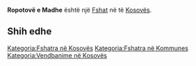 {{Fshat në Kosovës
 | Emri                = Ropotovë e Madhe
| sqi_N_name = Ropotovë e Madhe
| sqi_N_FULL_NAME_RO = Ropotovë e Madhe
| sqi_N_FULL_NAME_ND_RO = Ropotove e Madhe
| sqi_N_SORT_NAME_RG = ROPOTOVEEMADHE
| sqi_N_FULL_NAME_RG = Ropotovë e Madhe
| sqi_N_FULL_NAME_ND_RG = Ropotove e Madhe
| sqi_V_name = Ropotova i Madhe
| sqi_V_FULL_NAME_RO = Ropotova i Madhe Ropotova e Madhe Rropotova e Madhe
| sqi_V_FULL_NAME_ND_RO = Ropotova i Madhe Ropotova e Madhe Rropotova e Madhe
| sqi_V_SORT_NAME_RG = ROPOTOVAIMADHE ROPOTOVAEMADHE RROPOTOVAEMADHE
| sqi_V_FULL_NAME_RG = Ropotova i Madhe Ropotova e Madhe Rropotova e Madhe
| sqi_V_FULL_NAME_ND_RG = Ropotova i Madhe Ropotova e Madhe Rropotova e Madhe
| srp_N_name = Veliko Ropotovo
| srp_N_FULL_NAME_RO = Veliko Ropotovo
| srp_N_FULL_NAME_ND_RO = Veliko Ropotovo
| srp_N_SORT_NAME_RG = VELIKOROPOTOVO
| srp_N_FULL_NAME_RG = Veliko Ropotovo
| srp_N_FULL_NAME_ND_RG = Veliko Ropotovo
| srp_NS_name = Велико Ропотово
| srp_NS_FULL_NAME_RO = Велико Ропотово
| srp_NS_FULL_NAME_ND_RO = Велико Ропотово
| srp_NS_SORT_NAME_RG = ВЕЛИКОРОПОТОВО
| srp_NS_FULL_NAME_RG = Велико Ропотово
| srp_NS_FULL_NAME_ND_RG = Велико Ропотово

 | Emri (Rasa dhanore) = 
 | Figura              = 
 | Shteti              = Kosovo
 | Komuna              = 
 | Kodi postar         = 
 | Sipërfaqja          = 

 | Popullsia           = 

 | Regj. i popullsisë  = 
 | Dend. e popullsisë  = 
 | Faqja zyrtare       = 
 <!--- Koordinatat ----> 
 | Gjerësia            = 42.515556
 | Gjatësia            = 21.566389
 | Lartësia            = 
}}
'''Ropotovë e Madhe''' është një [[Fshat]] në [[]] të [[Kosovës]].

<!-- == Gjeografia == -->
<!-- == Historia == -->
<!-- == Demografia == -->
== Shih edhe ==
{{Komuna }}
{{Kosovo-Administrata-Cung}}

[[Kategoria:Fshatra në Kosovës]]
[[Kategoria:Fshatra në Kommunes ]]
[[Kategoria:Vendbanime në Kosovës]]